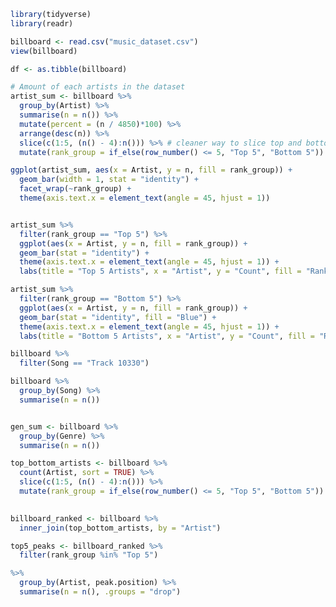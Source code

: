 ```r
library(tidyverse)
library(readr)

billboard <- read.csv("music_dataset.csv")
view(billboard)

df <- as.tibble(billboard)
```

```r
# Amount of each artists in the dataset 
artist_sum <- billboard %>%
  group_by(Artist) %>%
  summarise(n = n()) %>%
  mutate(percent = (n / 4850)*100) %>%
  arrange(desc(n)) %>%
  slice(c(1:5, (n() - 4):n())) %>% # cleaner way to slice top and bottom 5
  mutate(rank_group = if_else(row_number() <= 5, "Top 5", "Bottom 5"))

ggplot(artist_sum, aes(x = Artist, y = n, fill = rank_group)) +
  geom_bar(width = 1, stat = "identity") +
  facet_wrap(~rank_group) +
  theme(axis.text.x = element_text(angle = 45, hjust = 1))


artist_sum %>%
  filter(rank_group == "Top 5") %>%
  ggplot(aes(x = Artist, y = n, fill = rank_group)) +
  geom_bar(stat = "identity") +
  theme(axis.text.x = element_text(angle = 45, hjust = 1)) +
  labs(title = "Top 5 Artists", x = "Artist", y = "Count", fill = "Rank")

artist_sum %>%
  filter(rank_group == "Bottom 5") %>%
  ggplot(aes(x = Artist, y = n, fill = rank_group)) +
  geom_bar(stat = "identity", fill = "Blue") +
  theme(axis.text.x = element_text(angle = 45, hjust = 1)) +
  labs(title = "Bottom 5 Artists", x = "Artist", y = "Count", fill = "Rank")

billboard %>%
  filter(Song == "Track 10330")

billboard %>%
  group_by(Song) %>%
  summarise(n = n())


gen_sum <- billboard %>%
  group_by(Genre) %>%
  summarise(n = n()) 

top_bottom_artists <- billboard %>%
  count(Artist, sort = TRUE) %>%
  slice(c(1:5, (n() - 4):n())) %>%
  mutate(rank_group = if_else(row_number() <= 5, "Top 5", "Bottom 5"))

  
billboard_ranked <- billboard %>%
  inner_join(top_bottom_artists, by = "Artist")

top5_peaks <- billboard_ranked %>%
  filter(rank_group %in% "Top 5")

%>%
  group_by(Artist, peak.position) %>%
  summarise(n = n(), .groups = "drop")

```



